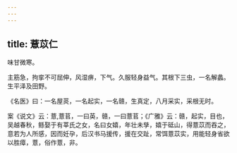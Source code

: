 ```yaml
---
---
---
```

title: 薏苡仁
---



味甘微寒。

主筋急，拘挛不可屈伸，风湿痹，下气。久服轻身益气。其根下三虫，一名解蠡。生平泽及田野。

《名医》曰：一名屋菼，一名起实，一名赣，生真定，八月采实，采根无时。

案《说文》云：薏,薏苢，一曰英，赣，一曰薏苢；《广雅》云：赣，起实，目也，吴越春秋，鲧娶于有莘氏之女，名曰女嬉，年壮未孳，嬉于砥山，得薏苡而吞之，意若为人所感，因而妊孕，后汉书马援传，援在交趾，常饵薏苡实，用能轻身省欲以胜瘴，薏，俗作薏，非。